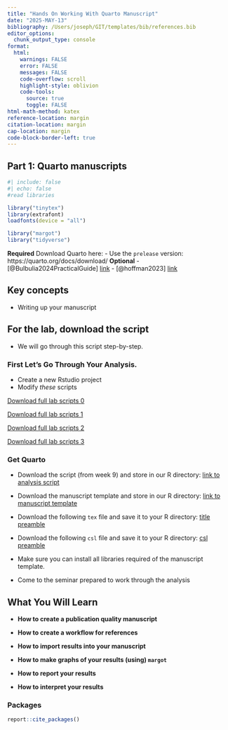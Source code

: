 ```yaml
---
title: "Hands On Working With Quarto Manuscript"
date: "2025-MAY-13"
bibliography: /Users/joseph/GIT/templates/bib/references.bib
editor_options: 
  chunk_output_type: console
format:
  html:
    warnings: FALSE
    error: FALSE
    messages: FALSE
    code-overflow: scroll
    highlight-style: oblivion
    code-tools:
      source: true
      toggle: FALSE
html-math-method: katex
reference-location: margin
citation-location: margin
cap-location: margin
code-block-border-left: true
---
```


## Part 1: Quarto manuscripts

```r
#| include: false
#| echo: false
#read libraries

library("tinytex")
library(extrafont)
loadfonts(device = "all")

library("margot")
library("tidyverse")
```


::: {.callout-note}
**Required**
Download Quarto here: 
- Use the `prelease` version: https://quarto.org/docs/download/
**Optional**
- [@Bulbulia2024PracticalGuide] [link](https://osf.io/preprints/psyarxiv/uyg3d)
- [@hoffman2023] [link](https://arxiv.org/pdf/2304.09460.pdf)
:::

::: {.callout-important}
## Key concepts
- Writing up your manuscript

:::

::: {.callout-important}
## For the lab, download the script
- We will go through this script step-by-step.
:::


### First Let's Go Through Your Analysis. 

-  Create a new Rstudio project
-  Modify *these* scripts


::: {.callout-note-script-0}
[Download full lab scripts 0](../laboratory/lab-10/00-setup-L10.R)
:::


::: {.callout-note-script-1}
[Download full lab scripts 1](../laboratory/ ../laboratory/lab-10/01-init-L10.R)
:::

::: {.callout-note-script-2}
[Download full lab scripts 2]( ../laboratory/lab-10/02-make-wide-L10.R)
:::

::: {.callout-note-script-3}
[Download full lab scripts 3](../laboratory/lab-10/03-models-L10.R)
:::







### Get Quarto

- Download the script (from week 9) and store in our R directory: [link to analysis script ](https://raw.githubusercontent.com/go-bayes/psyc-434-2024/main/scripts/example_analysis.R)

- Download the manuscript template and store in our R directory: [link to manuscript template](https://raw.githubusercontent.com/go-bayes/psyc-434-2024/main/scripts/example-manuscript.qmd)

<!-- - Download the following `tex` file and save it to your R directory: -->
<!-- [latex macros](https://raw.githubusercontent.com/go-bayes/templates/main/quarto/latex.tex) -->


- Download the following `tex` file and save it to your R directory:
[title preamble](https://raw.githubusercontent.com/go-bayes/templates/main/quarto/title.tex)


- Download the following `csl` file and save it to your R directory:
[csl preamble](https://raw.githubusercontent.com/go-bayes/templates/refs/heads/main/csl/apa-ann-7.csl)

- Make sure you can install all libraries required of the manuscript template.
- Come to the seminar prepared to work through the analysis



## What You Will Learn

- **How to create a publication quality manuscript** 

- **How to create a workflow for references** 

- **How to import results into your manuscript** 

- **How to make graphs of your results (using) `margot`** 

- **How to report your results**

- **How to interpret your results**


### Packages

```r
report::cite_packages()
```




